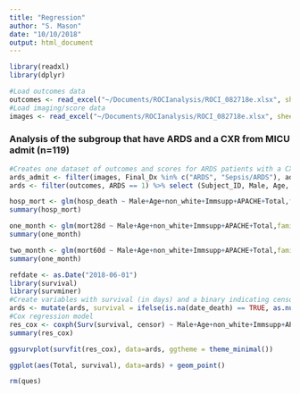 ```yaml
---
title: "Regression"
author: "S. Mason"
date: "10/10/2018"
output: html_document
---
```


```r
library(readxl)
library(dplyr)
```
```r
#Load outcomes data
outcomes <- read_excel("~/Documents/ROCIanalysis/ROCI_082718e.xlsx", sheet = "Outcomes", col_types = c("numeric", "text", "numeric", "numeric", "numeric", "text", "numeric", "numeric", "numeric", "numeric", "numeric", "date", "date", "numeric", "numeric", "date", "date",  "numeric", "date", "date", "numeric", "text", "numeric", "text", "numeric", "numeric", "date", "numeric", "numeric", "text", "numeric", "text", "text"))
#Load imaging/score data
images <- read_excel("~/Documents/ROCIanalysis/ROCI_082718e.xlsx", sheet = "Imaging", col_types = c("numeric", "text", "date", "numeric", "date", "numeric", "numeric", "numeric", "date", "text", "numeric", "numeric", "numeric", "numeric", "numeric", "numeric", "text"))
```
<h3>Analysis of the subgroup that have ARDS and a CXR from MICU admit (n=119)</h3>
```r
#Creates one dataset of outcomes and scores for ARDS patients with a CXR from MICU admit
ards_admit <- filter(images, Final_Dx %in% c("ARDS", "Sepsis/ARDS"), admit_cxr == 1) %>% select(Subject_ID, cxr_date, Quad1, Quad2, Quad3, Quad4, Total)
ards <- filter(outcomes, ARDS == 1) %>% select (Subject_ID, Male, Age, non_white, Immsupp, APACHE, SOFA, days_MV, ICU_admit, ICU_days, Hosp_admit, Hosp_days, DC_coded, hosp_death, date_death, mort28d, mort60d) %>% merge(ards_admit, by="Subject_ID")
```
```r
hosp_mort <- glm(hosp_death ~ Male+Age+non_white+Immsupp+APACHE+Total,family=binomial(link='logit'), data=ards)
summary(hosp_mort)
```
```r
one_month <- glm(mort28d ~ Male+Age+non_white+Immsupp+APACHE+Total,family=binomial(link='logit'), data=ards)
summary(one_month)
```
```r
two_month <- glm(mort60d ~ Male+Age+non_white+Immsupp+APACHE+Total,family=binomial(link='logit'), data=ards)
summary(one_month)
```
```r
refdate <- as.Date("2018-06-01")
library(survival)
library(survminer)
#Create variables with survival (in days) and a binary indicating censored status
ards <- mutate(ards, survival = ifelse(is.na(date_death) == TRUE, as.numeric(difftime(refdate, ICU_admit, units='days')), as.numeric(difftime(date_death, ICU_admit, units='days')))) %>% mutate(censor = ifelse(is.na(date_death) == TRUE, 1, 0))
#Cox regression model
res_cox <- coxph(Surv(survival, censor) ~ Male+Age+non_white+Immsupp+APACHE+Total, data=ards)
summary(res_cox)
```
```r
ggsurvplot(survfit(res_cox), data=ards, ggtheme = theme_minimal())
```
```r
ggplot(aes(Total, survival), data=ards) + geom_point()
```

```r
rm(ques)
```

